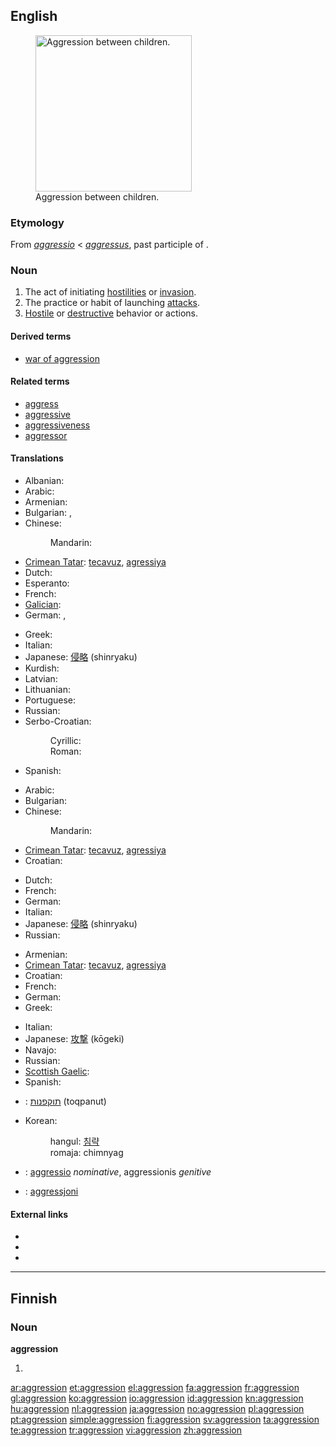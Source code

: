 {{also|Aggression}}
==English==
[[File:Bullying Irfe.jpg|thumb|250px|upright|Aggression between children.]]

===Etymology===
From {{etyl|la}} ''[[aggressio]]'' < ''[[aggressus]]'', past participle of {{term|aggredior||to approach, address, attack}}.

===Noun===
{{en-noun}}

# The act of initiating [[hostility|hostilities]] or [[invasion]].
# The practice or habit of launching [[attack]]s.
# [[hostile|Hostile]] or [[destructive]] behavior or actions.

====Derived terms====
* [[war of aggression]]

====Related terms====
* [[aggress]]
* [[aggressive]]
* [[aggressiveness]]
* [[aggressor]]

====Translations====
{{trans-top|The act of initiating hostilities or invasion}}
* Albanian: {{t|sq|agresion|m|xs=Albanian}}
* Arabic: {{t|ar|عدوان|m|tr=`idwaan}}
* Armenian: {{t-|hy|ագրեսիա|tr=agresia}}
* Bulgarian: {{t+|bg|агресия}},  {{t+|bg|нападение}}
* Chinese:
*: Mandarin: {{t-|cmn|侵略|tr=qīnlüè|sc=Hani}}
* [[Crimean Tatar]]: [[tecavuz]], [[agressiya]]
* Dutch: {{t+|nl|agressie}}
* Esperanto: {{t-|eo|agreso|xs=Esperanto}}
* French: {{t+|fr|aggression|f}}
* [[Galician]]: {{t-|gl|agresión|f|xs=Galician}}
* German: {{t+|de|Aggression|f}}, {{t+|de|Angriff|m}}
{{trans-mid}}
* Greek: {{t+|el|επιθετικότητα|f|tr=epithetikótita}}
* Italian: {{t+|it|aggressione}}
* Japanese: [[侵略]] (shinryaku)
* Kurdish: {{ku-Arab|[[ده‌س درێژی]]}}
* Latvian: {{t-|lv|agresija|f|xs=Latvian}}
* Lithuanian: {{t-|lt|agresija|f|alt=agrèsija|xs=Lithuanian}}
* Portuguese: {{t|pt|agressão|f}}
* Russian: {{t+|ru|агрессия|f|tr=agréssija}}
* Serbo-Croatian: 
*: Cyrillic: {{t|sh|агресија|f|alt=агрѐсија|sc=Cyrl|xs=Serbo-Croatian}}
*: Roman: {{t|sh|agresija|f|alt=agrèsija|xs=Serbo-Croatian}}
* Spanish: {{t-|es|agresión|f}}
{{trans-bottom}}

{{trans-top|The practice or habit of launching attacks}}
* Arabic: {{t|ar|عدوان|m|tr=`idwaan}}
* Bulgarian: {{t+|bg|агресивност}}
* Chinese:
*: Mandarin: {{t-|cmn|侵略|tr=qīnlüè|sc=Hani}}
* [[Crimean Tatar]]: [[tecavuz]], [[agressiya]]
* Croatian: {{t-|hr|agresija|f}}
{{trans-mid}}
* Dutch: {{t+|nl|agressie}}
* French: {{t+|fr|aggression|f}}
* German: {{t+|de|Aggression|f}}
* Italian: {{t+|it|aggressione}}
* Japanese: [[侵略]] (shinryaku)
* Russian: {{t+|ru|агрессия|f|tr=agréssija}}
{{trans-bottom}}

{{trans-top|Hostile or destructive behavior or actions}}
* Armenian: {{t-|hy|ագրեսիա|tr=agresia}}
* [[Crimean Tatar]]: [[tecavuz]], [[agressiya]]
* Croatian: {{t-|hr|agresija|f}}
* French: {{t+|fr|aggression|f}}
* German: {{t+|de|Aggression|f}}
* Greek: {{t+|el|επιθετικότητα|f|tr=epithetikótita}}
{{trans-mid}}
* Italian: {{t+|it|aggressione}}
* Japanese: [[攻撃]] (kōgeki)
* Navajo: {{tø|nv|hashké nídzin}}
* Russian: {{t+|ru|агрессия|tr=agréssija}}
* [[Scottish Gaelic]]: {{t-|gd|miann còmhraig|m|f|xs=Scottish Gaelic}}
* Spanish: {{t|es|agresión|f}}
{{trans-bottom}}

{{checktrans-top}}
* {{ttbc|he}}: [[תוקפנות]] (toqpanut)
{{trans-mid}}
* Korean:
*: hangul: [[침략]]
*: romaja: chimnyag
* {{ttbc|la}}: [[aggressio]] ''nominative'', aggressionis ''genitive''
* {{ttbc|mt}}: [[aggressjoni]]
{{trans-bottom}}

====External links====
* {{pedia}}
* {{R:Webster 1913}}
* {{R:Century 1911}}

----

==Finnish==

===Noun===
'''aggression'''

# {{fi-form of|type=noun|case=genitive|pl=singular|[[aggressio]]}}

[[ar:aggression]]
[[et:aggression]]
[[el:aggression]]
[[fa:aggression]]
[[fr:aggression]]
[[gl:aggression]]
[[ko:aggression]]
[[io:aggression]]
[[id:aggression]]
[[kn:aggression]]
[[hu:aggression]]
[[nl:aggression]]
[[ja:aggression]]
[[no:aggression]]
[[pl:aggression]]
[[pt:aggression]]
[[simple:aggression]]
[[fi:aggression]]
[[sv:aggression]]
[[ta:aggression]]
[[te:aggression]]
[[tr:aggression]]
[[vi:aggression]]
[[zh:aggression]]